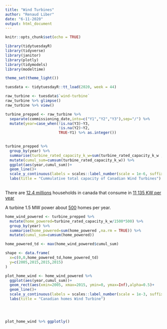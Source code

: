 ```yaml
---
title: "Wind Turbines"
author: "Renaud Liber"
date: "6-11-2020"
output: html_document
---
```


```r
knitr::opts_chunk$set(echo = TRUE)
```

```r

library(tidytuesdayR)
library(tidyverse)
library(janitor)
library(plotly)
library(tidymodels)
library(modeltime)

theme_set(theme_light())

tuesdata <- tidytuesdayR::tt_load(2020, week = 44)
```

```r

raw_turbine <- tuesdata$`wind-turbine`
raw_turbine %>% glimpse()
raw_turbine %>% view()

```

```r


turbine_prepped <- raw_turbine %>% 
  separate(commissioning_date,into=c("Y1","Y2","Y3"),sep="/") %>% 
  mutate(year=case_when(!is.na(Y3)~Y3,
                        !is.na(Y2)~Y2,
                        TRUE~Y1) %>% as.integer())
  
```
```r



turbine_prepped %>% 
  group_by(year) %>% 
  summarise(turbine_rated_capacity_k_w=sum(turbine_rated_capacity_k_w ,na.rm = TRUE)) %>% 
  mutate(cumul_sum=cumsum(turbine_rated_capacity_k_w)) %>% 
  ggplot(aes(year,cumul_sum))+
  geom_line()+
  scale_y_continuous(labels = scales::label_number(scale = 1e-6, suffix = "M"))+
  labs(title = "Cummulative total capacity of Canadian Wind Turbines")
  

```

There are [12.4 millions](https://www150.statcan.gc.ca/n1/pub/11-402-x/2011000/chap/fam/fam-eng.htm) households in canada that consume in [11 135 KW per year](https://energyrates.ca/residential-electricity-natural-gas/#:~:text=Electricity%20Use%20at%20Home,kWh%20of%20electricity%20per%20year.)

A turbine 1.5 MW power about [500](https://www.google.com/search?rlz=1C1GCEJ_enBE863BE864&sxsrf=ALeKk03bEOGdN3qbhbzBUEOdlkH6ZvKADw:1604672359616&q=How+much+energy+does+a+1.5+MW+wind+turbine+produce%3F&sa=X&ved=2ahUKEwjA3-avju7sAhXC-qQKHWCGAGAQzmd6BAgOEAk&biw=1536&bih=704&safe=active&ssui=on) homes per year.

```r

home_wind_powered <- turbine_prepped %>% 
  mutate(home_powered=turbine_rated_capacity_k_w/1500*500) %>% 
  group_by(year) %>% 
  summarise(home_powered=sum(home_powered ,na.rm = TRUE)) %>% 
  mutate(cumul_sum=cumsum(home_powered)) 

home_powered_td <- max(home_wind_powered$cumul_sum)

shape <- data.frame(
  x=c(0,0,home_powered_td,home_powered_td)
  y=c(2005,2015,2015,2015)
)

plot_home_wind <- home_wind_powered %>% 
  ggplot(aes(year,cumul_sum))+
  geom_rect(aes(xmin=2005, xmax=2015, ymin=0, ymax=Inf),alpha=0.5)+
  geom_line()+
  scale_y_continuous(labels = scales::label_number(scale = 1e-3, suffix = "K"))+
  labs(title = "Canadian homes Wind Turbine")
  
  


plot_home_wind %>% ggplotly()

```


